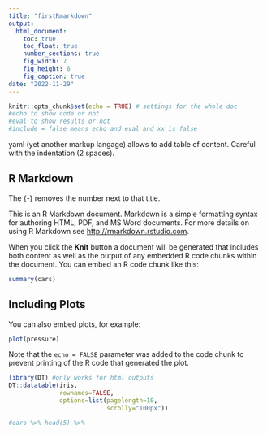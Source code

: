 ```yaml
---
title: "firstRmarkdown"
output: 
  html_document:
    toc: true
    toc_float: true
    number_sections: true
    fig_width: 7
    fig_height: 6
    fig_caption: true
date: "2022-11-29"
---
```


```r
knitr::opts_chunk$set(echo = TRUE) # settings for the whole doc
#echo to show code or not
#eval to show results or not
#include = false means echo and eval and xx is false
```

yaml (yet another markup langage) allows to add table of content. Careful with the indentation (2 spaces).

## R Markdown {-}

The {-} removes the number next to that title.

This is an R Markdown document. Markdown is a simple formatting syntax for authoring HTML, PDF, and MS Word documents. For more details on using R Markdown see <http://rmarkdown.rstudio.com>.

When you click the **Knit** button a document will be generated that includes both content as well as the output of any embedded R code chunks within the document. You can embed an R code chunk like this:

```r
summary(cars)
```

## Including Plots

You can also embed plots, for example:

```r
plot(pressure)
```

Note that the `echo = FALSE` parameter was added to the code chunk to prevent printing of the R code that generated the plot.

```r
library(DT) #only works for html outputs
DT::datatable(iris, 
              rownames=FALSE, 
              options=list(pagelength=10, 
                           scrolly="100px"))

#cars %>% head(5) %>% 
```


